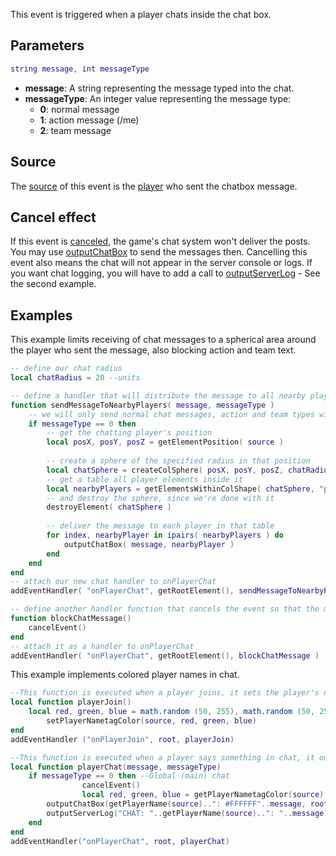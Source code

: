 
{{Server event}}
This event is triggered when a player chats inside the chat box.

==Parameters==
<syntaxhighlight lang="lua">
string message, int messageType
</syntaxhighlight> 

*'''message''': A string representing the message typed into the chat.
*'''messageType''': An integer value representing the message type:
**'''0''': normal message
**'''1''': action message (/me)
**'''2''': team message

==Source==
The [[/event_system#Event_source.md|source]] of this event is the [[/player.md|player]] who sent the chatbox message.

==Cancel effect==
If this event is [[/Event_system#Canceling.md|canceled]], the game's chat system won't deliver the posts. You may use [[/outputChatBox.md|outputChatBox]] to send the messages then.
Cancelling this event also means the chat will not appear in the server console or logs. If you want chat logging, you will have to add a call to [[/outputServerLog.md|outputServerLog]] - See the second example.

==Examples== 

<section name="Example 1" class="server" show="true">
This example limits receiving of chat messages to a spherical area around the player who sent the message, also blocking action and team text.


<syntaxhighlight lang="lua">
-- define our chat radius
local chatRadius = 20 --units

-- define a handler that will distribute the message to all nearby players
function sendMessageToNearbyPlayers( message, messageType )
    -- we will only send normal chat messages, action and team types will be ignored
    if messageType == 0 then
        -- get the chatting player's position
        local posX, posY, posZ = getElementPosition( source )
        
        -- create a sphere of the specified radius in that position
        local chatSphere = createColSphere( posX, posY, posZ, chatRadius )
        -- get a table all player elements inside it
        local nearbyPlayers = getElementsWithinColShape( chatSphere, "player" )
        -- and destroy the sphere, since we're done with it
        destroyElement( chatSphere )
        
        -- deliver the message to each player in that table
        for index, nearbyPlayer in ipairs( nearbyPlayers ) do
            outputChatBox( message, nearbyPlayer )
        end
    end
end
-- attach our new chat handler to onPlayerChat
addEventHandler( "onPlayerChat", getRootElement(), sendMessageToNearbyPlayers )

-- define another handler function that cancels the event so that the message won't be delivered through the 
function blockChatMessage()
    cancelEvent()
end
-- attach it as a handler to onPlayerChat
addEventHandler( "onPlayerChat", getRootElement(), blockChatMessage )
</syntaxhighlight>
</section>

<section name="Example 2" class="server" show="true">
This example implements colored player names in chat.

<syntaxhighlight lang="lua">
--This function is executed when a player joins, it sets the player's name-tag color to a random color.
local function playerJoin()
	local red, green, blue = math.random (50, 255), math.random (50, 255), math.random (50, 255)
        setPlayerNametagColor(source, red, green, blue)
end
addEventHandler ("onPlayerJoin", root, playerJoin)

--This function is executed when a player says something in chat, it outputs the player's message, with their nick colored to match their name tag color.
local function playerChat(message, messageType)
	if messageType == 0 then --Global (main) chat
                cancelEvent()
                local red, green, blue = getPlayerNametagColor(source)
		outputChatBox(getPlayerName(source)..": #FFFFFF"..message, root, red, green, blue, true )
		outputServerLog("CHAT: "..getPlayerName(source)..": "..message)--NOTE: Beacuse we cancelled the onPlayerChat event, we need to log chat manually.
	end
end
addEventHandler("onPlayerChat", root, playerChat)
</syntaxhighlight>
</section>

{{See also/Server event|Player events}}